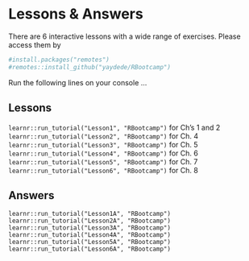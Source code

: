 # Lessons & Answers

There are 6 interactive lessons with a wide range of exercises.  Please access them by

```r
#install.packages("remotes")
#remotes::install_github("yaydede/RBootcamp")
```

Run the following lines on your console ...

## Lessons
`learnr::run_tutorial("Lesson1", "RBootcamp")`  for Ch's 1 and 2  
`learnr::run_tutorial("Lesson2", "RBootcamp")`  for Ch. 4  
`learnr::run_tutorial("Lesson3", "RBootcamp")`  for Ch. 5  
`learnr::run_tutorial("Lesson4", "RBootcamp")`  for Ch. 6  
`learnr::run_tutorial("Lesson5", "RBootcamp")`  for Ch. 7  
`learnr::run_tutorial("Lesson6", "RBootcamp")`  for Ch. 8  

## Answers
`learnr::run_tutorial("Lesson1A", "RBootcamp")`  
`learnr::run_tutorial("Lesson2A", "RBootcamp")`  
`learnr::run_tutorial("Lesson3A", "RBootcamp")`  
`learnr::run_tutorial("Lesson4A", "RBootcamp")`  
`learnr::run_tutorial("Lesson5A", "RBootcamp")`  
`learnr::run_tutorial("Lesson6A", "RBootcamp")`  